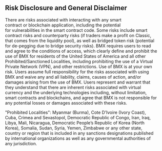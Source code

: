 ## Risk Disclosure and General Disclaimer
There are risks associated with interacting with any smart contract or blockchain application, including the potential for vulnerabilities in the smart contract code. Some risks include smart contract risks and counterparty risks (if traders make a profit on Classic, that comes from the liquidity pool), as well as bridged token risk (potential for de-pegging due to bridge security risks). BMX requires users to read and agree to the conditions of access, which clearly define and prohibit the use of BMX for residents of the United States of America and all other Prohibited/Sanctioned Localities, including prohibiting the use of a Virtual Private Network (VPN), and other restrictions. Use of BMX is at your own risk. Users assume full responsibility for the risks associated with using BMX and waive any and all liability, claims, causes of action, and/or damages arising from the use of BMX. Users represent and warrant that they understand that there are inherent risks associated with virtual currency and the underlying technologies including, without limitation, smart contracts and blockchains, and agree that BMX is not responsible for any potential losses or damages associated with these risks.

"Prohibited Localities": Myanmar (Burma), Cote D'Ivoire (Ivory Coast), Cuba, Crimea and Sevastopol, Democratic Republic of Congo, Iran, Iraq, Libya, Mali, Nicaragua, Democratic People’s Republic of Korea (North Korea), Somalia, Sudan, Syria, Yemen, Zimbabwe or any other state, country or region that is included in any sanctions designations published by international organizations as well as any governmental authorities of any jurisdiction.
